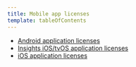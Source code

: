 ```yaml
---
title: Mobile app licenses
template: tableOfContents
---
```


* [Android application licenses](/docs/licenses/product-or-service-licenses/mobile-app-licenses/android-application-licenses)
* [Insights iOS/tvOS application licenses](/docs/licenses/product-or-service-licenses/mobile-app-licenses/insights-iostvos-application-licenses)
* [iOS application licenses](/docs/licenses/product-or-service-licenses/mobile-app-licenses/ios-application-licenses)
